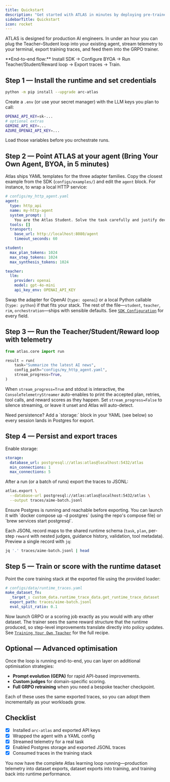 ```yaml
---
title: Quickstart
description: "Get started with ATLAS in minutes by deploying pre-trained models or training your own."
sidebarTitle: Quickstart
icon: rocket
---
```


ATLAS is designed for production AI engineers. In under an hour you can plug the Teacher–Student loop into your existing agent, stream telemetry to your terminal, export training traces, and feed them into the GRPO trainer.

<Info>
**End-to-end flow:** Install SDK → Configure BYOA → Run Teacher/Student/Reward loop → Export traces → Train.
</Info>

## Step 1 — Install the runtime and set credentials

```bash
python -m pip install --upgrade arc-atlas
```

Create a `.env` (or use your secret manager) with the LLM keys you plan to call:

```bash
OPENAI_API_KEY=sk-...
# optional extras
GEMINI_API_KEY=...
AZURE_OPENAI_API_KEY=...
```

Load those variables before you orchestrate runs.

## Step 2 — Point ATLAS at your agent (Bring Your Own Agent, BYOA, in 5 minutes)

Atlas ships YAML templates for the three adapter families. Copy the closest example from the SDK (`configs/examples/`) and edit the `agent` block. For instance, to wrap a local HTTP service:

```yaml
# configs/my_http_agent.yaml
agent:
  type: http_api
  name: my-http-agent
  system_prompt: |
    You are the Atlas Student. Solve the task carefully and justify decisions.
  tools: []
  transport:
    base_url: http://localhost:8080/agent
    timeout_seconds: 60

student:
  max_plan_tokens: 1024
  max_step_tokens: 1024
  max_synthesis_tokens: 1024

teacher:
  llm:
    provider: openai
    model: gpt-4o-mini
    api_key_env: OPENAI_API_KEY
```

Swap the adapter for OpenAI (`type: openai`) or a local Python callable (`type: python`) if that fits your stack. The rest of the file—`student`, `teacher`, `rim`, `orchestration`—ships with sensible defaults. See [`SDK Configuration`](/sdk/configuration) for every field.

## Step 3 — Run the Teacher/Student/Reward loop with telemetry

```python
from atlas.core import run

result = run(
    task="Summarize the latest AI news",
    config_path="configs/my_http_agent.yaml",
    stream_progress=True,
)
```

When `stream_progress=True` and stdout is interactive, the `ConsoleTelemetryStreamer` auto-enables to print the accepted plan, retries, tool calls, and reward scores as they happen. Set `stream_progress=False` to silence streaming, or leave it unset and Atlas will auto-detect.

<Note>
Need persistence? Add a `storage:` block in your YAML (see below) so every session lands in Postgres for export.
</Note>

## Step 4 — Persist and export traces

Enable storage:

```yaml
storage:
  database_url: postgresql://atlas:atlas@localhost:5432/atlas
  min_connections: 1
  max_connections: 5
```

After a run (or a batch of runs) export the traces to JSONL:

```bash
atlas.export \
  --database-url postgresql://atlas:atlas@localhost:5432/atlas \
  --output traces/aime-batch.jsonl
```

<Note>
Ensure Postgres is running and reachable before exporting. You can launch it with `docker compose up -d postgres` (using the repo's compose file) or `brew services start postgresql`.
</Note>

Each JSONL record maps to the shared runtime schema (`task`, `plan`, per-step `reward` with nested judges, guidance history, validation, tool metadata). Preview a single record with `jq`:

```bash
jq '.' traces/aime-batch.jsonl | head
```

## Step 5 — Train or score with the runtime dataset

Point the core training stack at the exported file using the provided loader:

```yaml
# configs/data/runtime_traces.yaml
make_dataset_fn:
  _target_: custom_data.runtime_trace_data.get_runtime_trace_dataset
  export_path: traces/aime-batch.jsonl
  eval_split_ratio: 0.1
```

Now launch GRPO or a scoring job exactly as you would with any other dataset. The trainer sees the same reward structure that the runtime produced, so step-level improvements translate directly into policy updates. See [`Training Your Own Teacher`](/training/offline/grpo-training) for the full recipe.

## Optional — Advanced optimisation

Once the loop is running end-to-end, you can layer on additional optimisation strategies:

- **Prompt evolution (GEPA)** for rapid API-based improvements.
- **Custom judges** for domain-specific scoring.
- **Full GRPO retraining** when you need a bespoke teacher checkpoint.

Each of these uses the same exported traces, so you can adopt them incrementally as your workloads grow.

## Checklist

- [x] Installed `arc-atlas` and exported API keys
- [x] Wrapped the agent with a YAML config
- [x] Streamed telemetry for a real task
- [x] Enabled Postgres storage and exported JSONL traces
- [x] Consumed traces in the training stack

You now have the complete Atlas learning loop running—production telemetry into dataset exports, dataset exports into training, and training back into runtime performance.
